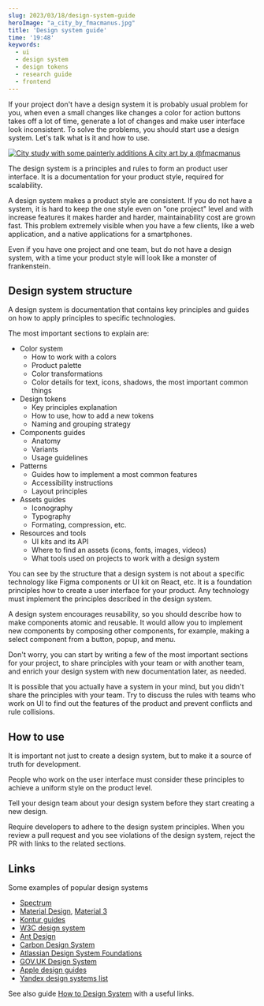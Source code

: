 ```yaml
---
slug: 2023/03/18/design-system-guide
heroImage: "a_city_by_fmacmanus.jpg"
title: 'Design system guide'
time: '19:48'
keywords:
  - ui
  - design system
  - design tokens
  - research guide
  - frontend
---
```


If your project don't have a design system it is probably usual problem for you, when even a small changes like changes a color for action buttons takes off a lot of time, generate a lot of changes and make user interface look inconsistent. To solve the problems, you should start use a design system. Let's talk what is it and how to use.

[
![City study with some painterly additions](a_city_by_fmacmanus.jpg)
A city art by a @fmacmanus
](https://www.deviantart.com/fmacmanus/art/A-City-510598968)

The design system is a principles and rules to form an product user interface. It is a documentation for your product style, required for scalability.

A design system makes a product style are consistent. If you do not have a system, it is hard to keep the one style even on "one project" level and with increase features it makes harder and harder, maintainability cost are grown fast. This problem extremely visible when you have a few clients, like a web application, and a native applications for a smartphones.

Even if you have one project and one team, but do not have a design system, with a time your product style will look like a monster of frankenstein.

## Design system structure

A design system is documentation that contains key principles and guides on how to apply principles to specific technologies.

The most important sections to explain are:

- Color system
  - How to work with a colors
  - Product palette
  - Color transformations
  - Color details for text, icons, shadows, the most important common things
- Design tokens
  - Key principles explanation
  - How to use, how to add a new tokens
  - Naming and grouping strategy
- Components guides
  - Anatomy
  - Variants
  - Usage guidelines
- Patterns
  - Guides how to implement a most common features
  - Accessibility instructions
  - Layout principles
- Assets guides
  - Iconography
  - Typography
  - Formating, compression, etc.
- Resources and tools
  - UI kits and its API
  - Where to find an assets (icons, fonts, images, videos)
  - What tools used on projects to work with a design system

You can see by the structure that a design system is not about a specific technology like Figma components or UI kit on React, etc. It is a foundation principles how to create a user interface for your product. Any technology must implement the principles described in the design system.

A design system encourages reusability, so you should describe how to make components atomic and reusable. It would allow you to implement new components by composing other components, for example, making a select component from a button, popup, and menu.

Don't worry, you can start by writing a few of the most important sections for your project, to share principles with your team or with another team, and enrich your design system with new documentation later, as needed.

It is possible that you actually have a system in your mind, but you didn't share the principles with your team. Try to discuss the rules with teams who work on UI to find out the features of the product and prevent conflicts and rule collisions.

## How to use

It is important not just to create a design system, but to make it a source of truth for development.

People who work on the user interface must consider these principles to achieve a uniform style on the product level.

Tell your design team about your design system before they start creating a new design.

Require developers to adhere to the design system principles. When you review a pull request and you see violations of the design system, reject the PR with links to the related sections.

## Links

Some examples of popular design systems

- [Spectrum](https://spectrum.adobe.com/)
- [Material Design](https://m2.material.io/design/introduction), [Material 3](https://m3.material.io/)
- [Kontur guides](https://guides.kontur.ru/)
- [W3C design system](https://design-system.w3.org/)
- [Ant Design](https://ant.design/docs/spec/introduce)
- [Carbon Design System](https://carbondesignsystem.com/)
- [Atlassian Design System Foundations](https://atlassian.design/foundations)
- [GOV.UK Design System](https://design-system.service.gov.uk/)
- [Apple design guides](https://developer.apple.com/design/)
- [Yandex design systems list](http://designsystemsclub.ru/)

See also guide [How to Design System](http://how-to-design-system.com/) with a useful links.
